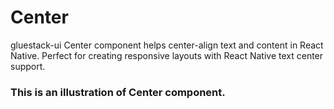 
# Center
gluestack-ui Center component helps center-align text and content in React Native. Perfect for creating responsive layouts with React Native text center support.
### This is an illustration of Center component.
<!-- Failed to load CodePreviewer for Example:1 -->